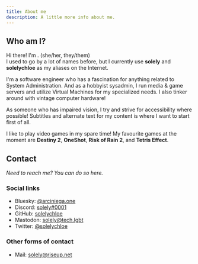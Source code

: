 ```yaml
---
title: About me
description: A little more info about me.
---
```



## Who am I?

Hi there! I'm <Chloe />. (she/her, they/them)  
I used to go by a lot of names before, but I currently use **solely** and **solelychloe** as my aliases on the Internet.

I'm a software engineer who has a fascination for anything related to System Administration. And as a hobbyist sysadmin,
I run media & game servers and utilize Virtual Machines for my specialized needs. I also tinker around with vintage
computer hardware!

As someone who has impaired vision, I try and strive for accessibility where possible! Subtitles and alternate text for
my content is where I want to start first of all.

I like to play video games in my spare time! My favourite games at the moment are **Destiny 2**, **OneShot**, **Risk of
Rain 2**, and **Tetris Effect**.

## Contact

_Need to reach me? You can do so here._

### Social links

- Bluesky: [@arciniega.one][bsky]
- Discord: [solely#0001][discord]
- GitHub: [solelychloe][github]
- Mastodon: [solely@tech.lgbt][mastodon]
- Twitter: [@solelychloe][twitter]

[bsky]: https://solstice.tf/bsky 'Bluesky'
[discord]: https://solstice.tf/discord 'Discord'
[github]: https://solstice.tf/github 'GitHub'
[mastodon]: https://solstice.tf/fediverse 'Mastodon'
[twitter]: https://solstice.tf/twitter 'Twitter'

### Other forms of contact

- Mail: [solely@riseup.net][mail]

[mail]: https://solstice.tf/email 'Mail'
